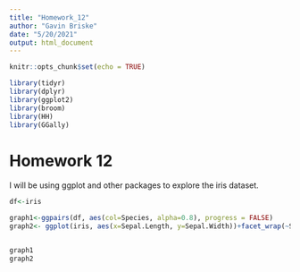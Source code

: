 ```yaml
---
title: "Homework_12"
author: "Gavin Briske"
date: "5/20/2021"
output: html_document
---
```


```r
knitr::opts_chunk$set(echo = TRUE)

library(tidyr)
library(dplyr)
library(ggplot2)
library(broom)
library(HH)
library(GGally)
```

# Homework 12

I will be using ggplot and other packages to explore the iris dataset. 
```r

df<-iris

graph1<-ggpairs(df, aes(col=Species, alpha=0.8), progress = FALSE)
graph2<- ggplot(iris, aes(x=Sepal.Length, y=Sepal.Width))+facet_wrap(~Species)+geom_point()


graph1 
graph2
  

```



